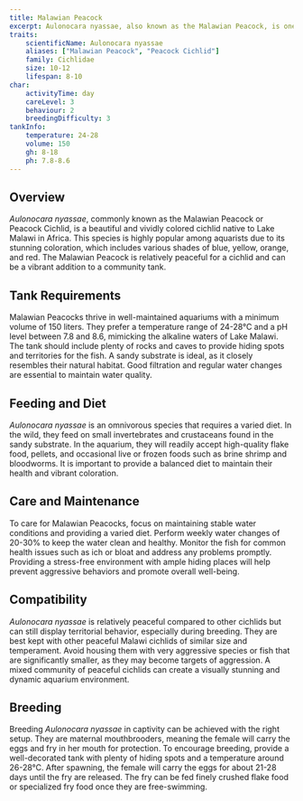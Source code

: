 ```yaml
---
title: Malawian Peacock
excerpt: Aulonocara nyassae, also known as the Malawian Peacock, is one of the most popular and vividly colored cichlids from Lake Malawi, known for its stunning appearance.
traits:
    scientificName: Aulonocara nyassae
    aliases: ["Malawian Peacock", "Peacock Cichlid"]
    family: Cichlidae
    size: 10-12
    lifespan: 8-10
char:
    activityTime: day
    careLevel: 3
    behaviour: 2
    breedingDifficulty: 3
tankInfo:
    temperature: 24-28
    volume: 150
    gh: 8-18
    ph: 7.8-8.6
---
```


## Overview
*Aulonocara nyassae*, commonly known as the Malawian Peacock or Peacock Cichlid, is a beautiful and vividly colored cichlid native to Lake Malawi in Africa. This species is highly popular among aquarists due to its stunning coloration, which includes various shades of blue, yellow, orange, and red. The Malawian Peacock is relatively peaceful for a cichlid and can be a vibrant addition to a community tank.

## Tank Requirements
Malawian Peacocks thrive in well-maintained aquariums with a minimum volume of 150 liters. They prefer a temperature range of 24-28°C and a pH level between 7.8 and 8.6, mimicking the alkaline waters of Lake Malawi. The tank should include plenty of rocks and caves to provide hiding spots and territories for the fish. A sandy substrate is ideal, as it closely resembles their natural habitat. Good filtration and regular water changes are essential to maintain water quality.

## Feeding and Diet
*Aulonocara nyassae* is an omnivorous species that requires a varied diet. In the wild, they feed on small invertebrates and crustaceans found in the sandy substrate. In the aquarium, they will readily accept high-quality flake food, pellets, and occasional live or frozen foods such as brine shrimp and bloodworms. It is important to provide a balanced diet to maintain their health and vibrant coloration.

## Care and Maintenance
To care for Malawian Peacocks, focus on maintaining stable water conditions and providing a varied diet. Perform weekly water changes of 20-30% to keep the water clean and healthy. Monitor the fish for common health issues such as ich or bloat and address any problems promptly. Providing a stress-free environment with ample hiding places will help prevent aggressive behaviors and promote overall well-being.

## Compatibility
*Aulonocara nyassae* is relatively peaceful compared to other cichlids but can still display territorial behavior, especially during breeding. They are best kept with other peaceful Malawi cichlids of similar size and temperament. Avoid housing them with very aggressive species or fish that are significantly smaller, as they may become targets of aggression. A mixed community of peaceful cichlids can create a visually stunning and dynamic aquarium environment.

## Breeding
Breeding *Aulonocara nyassae* in captivity can be achieved with the right setup. They are maternal mouthbrooders, meaning the female will carry the eggs and fry in her mouth for protection. To encourage breeding, provide a well-decorated tank with plenty of hiding spots and a temperature around 26-28°C. After spawning, the female will carry the eggs for about 21-28 days until the fry are released. The fry can be fed finely crushed flake food or specialized fry food once they are free-swimming.
